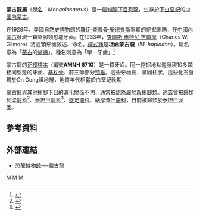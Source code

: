 {{Automatic Taxobox
| taxon = Mongolosaurus
| status = fossil
| fossil_range = {{fossil range|115|108}}
| image = 
| image_caption = 
| authority = [[查爾斯·惠特尼·吉爾摩|Gilmore]], 1933
| type_species = '''坦齒蒙古龍<br>''Mongolosaurus hoplodon'''''
| type_species_authority = Gilmore, 1933
}}

'''蒙古龍屬'''（[[學名|學名]]：''Mongolosaurus''）是一[[屬|屬]][[蜥腳下目|蜥腳下目]][[恐龍|恐龍]]，生存於[[下白堊紀|下白堊紀]]的[[中國|中國]][[內蒙古|內蒙古]]。

在1928年，[[美國自然史博物館|美國自然史博物館]]的[[羅伊·查普曼·安德魯斯|羅伊·查普曼·安德魯斯]]率領的挖掘團隊，在[[中國|中國]][[內蒙古|內蒙古]]發現一顆蜥腳類恐龍牙齒。在1933年，[[查爾斯·惠特尼·吉爾摩|查爾斯·惠特尼·吉爾摩]]（Charles W. Gilmore）將這顆牙齒敘述、命名。[[模式種|模式種]]是'''坦齒蒙古龍'''（''M. haplodon''）。屬名意為「[[蒙古|蒙古]]的[[蜥蜴|蜥蜴]]」，種名則意為「單一牙齒」<ref name=gilmore1933>{{Cite journal|author=C. W. Gilmore|year=1933|title=Two new dinosaurian reptiles from Mongolia with notes on some fragmentary specimens|journal=American Museum Novitates|volume=679|pages=1-20}}</ref>

蒙古龍的[[正模標本|正模標本]]（編號'''AMNH 6710'''）是一顆牙齒。同一挖掘地點還發現10多顆相同型態的牙齒、[[基枕骨|基枕骨]]、前三節部分[[頸椎|頸椎]]。這些牙齒長、呈圓柱狀。這些化石發現於On Gong組地層，地質年代相當於白堊紀晚期

蒙古龍與其他蜥腳下目的演化關係不明，通常被認為屬於[[新蜥腳類|新蜥腳類]]。過去曾被歸類於[[梁龍科|梁龍科]]<ref name=young1958>{{Cite journal|author=C.-C. Young|year=1958|title=New sauropods from China|journal=Vertebrata PalAsiatica|volume=2|issue=1|pages=1-28}}</ref>、[[泰坦巨龍科|泰坦巨龍科]]<ref name=romer1966>{{Cite book|author=A. S. Romer|year=1966|title=Vertebrate Paleontology|url=https://archive.org/details/vertebratepaleon0000rome_q8n3|edition=3rd edition|publisher=University of Chicago Press|location=Chicago|pages=[https://archive.org/details/vertebratepaleon0000rome_q8n3/page/1 1]-468}}</ref>、[[盤足龍科|盤足龍科]]、[[納摩蓋吐龍科|納摩蓋吐龍科]]，目前被歸類於[[泰坦巨龙类|泰坦巨龙类]]。

==參考資料==
{{reflist}}

==外部連結==
*[https://web.archive.org/web/20070807165422/http://www.dinosaur.net.cn/museum/Mongolosaurus.htm 恐龍博物館──蒙古龍]
{{蜥腳形亞目|T.}}
{{Taxonbar|from=Q135656}}

[[Category:泰坦巨龙类|M]]
[[Category:下白堊紀恐龍|M]]
[[Category:亞洲恐龍|M]]